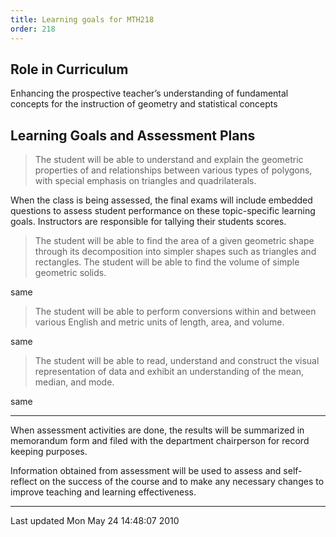 ```yaml
---
title: Learning goals for MTH218
order: 218
---
```


## Role in Curriculum

Enhancing the prospective teacher's understanding of fundamental
concepts for the instruction of
geometry and statistical concepts

## Learning Goals and Assessment Plans

> The student will be able to understand and
> explain the geometric properties of and
> relationships between various types of polygons,
> with special emphasis on triangles and
> quadrilaterals.

When the class is being assessed, the final exams
will include embedded questions to assess student
performance on these topic-specific learning
goals. Instructors are responsible for tallying
their students scores.

> The student will be able to find the area of a
> given geometric shape through its decomposition
> into simpler shapes such as triangles and
> rectangles. The student will be able to find the
> volume of simple geometric solids.

same

> The student will be able to perform conversions
> within and between various English and metric
> units of length, area, and volume.

same

> The student will be able to read, understand and
> construct the visual representation of data and
> exhibit an understanding of the mean, median, and
> mode.

same

----

When assessment activities are done, the results will be summarized in
memorandum form and filed with the department chairperson for record
keeping
purposes.

Information obtained from assessment will be used to assess and
self-reflect on the success of the course and to make any necessary
changes to
improve teaching and learning effectiveness.

------------------------------------------------------------------------

Last updated Mon May 24 14:48:07 2010
